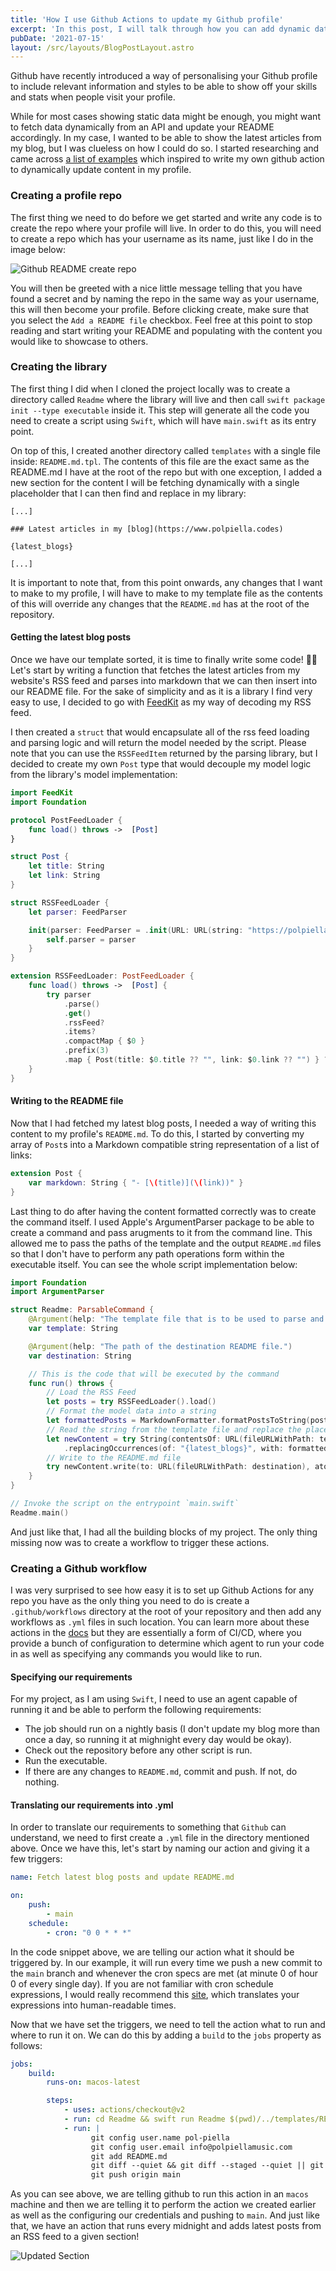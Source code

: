 ```yaml
---
title: 'How I use Github Actions to update my Github profile'
excerpt: 'In this post, I will talk through how you can add dynamic data to your profile README.md by scheduling jobs using a Github Action.'
pubDate: '2021-07-15'
layout: /src/layouts/BlogPostLayout.astro
---
```


Github have recently introduced a way of personalising your Github profile to include relevant information and styles to be able to show off your skills and stats when people visit your profile.

While for most cases showing static data might be enough, you might want to fetch data dynamically from an API and update your README accordingly. In my case, I wanted to be able to show the latest articles from my blog, but I was clueless on how I could do so. I started researching and came across [a list of examples](https://github.com/abhisheknaiidu/awesome-github-profile-readme#github-actions-) which inspired to write my own github action to dynamically update content in my profile.

### Creating a profile repo

The first thing we need to do before we get started and write any code is to create the repo where your profile will live. In order to do this, you will need to create a repo which has your username as its name, just like I do in the image below:

![Github README create repo](/assets/posts/updating-your-profile-readme-with-github-actions/profile-readme.png)

You will then be greeted with a nice little message telling that you have found a secret and by naming the repo in the same way as your username, this will then become your profile. Before clicking create, make sure that you select the `Add a README file` checkbox. Feel free at this point to stop reading and start writing your README and populating with the content you would like to showcase to others.

### Creating the library

The first thing I did when I cloned the project locally was to create a directory called `Readme` where the library will live and then call `swift package init --type executable` inside it. This step will generate all the code you need to create a script using `Swift`, which will have `main.swift` as its entry point.

On top of this, I created another directory called `templates` with a single file inside: `README.md.tpl`. The contents of this file are the exact same as the README.md I have at the root of the repo but with one exception, I added a new section for the content I will be fetching dynamically with a single placeholder that I can then find and replace in my library:

```md:Readme.md.tpl
[...]

### Latest articles in my [blog](https://www.polpiella.codes)

{latest_blogs}

[...]
```

It is important to note that, from this point onwards, any changes that I want to make to my profile, I will have to make to my template file as the contents of this will override any changes that the `README.md` has at the root of the repository.

#### Getting the latest blog posts

Once we have our template sorted, it is time to finally write some code! 🧑‍💻 Let's start by writing a function that fetches the latest articles from my website's RSS feed and parses into markdown that we can then insert into our README file. For the sake of simplicity and as it is a library I find very easy to use, I decided to go with [FeedKit](https://swiftpackageindex.com/nmdias/FeedKit) as my way of decoding my RSS feed.

I then created a `struct` that would encapsulate all of the rss feed loading and parsing logic and will return the model needed by the script. Please note that you can use the `RSSFeedItem` returned by the parsing library, but I decided to create my own `Post` type that would decouple my model logic from the library's model implementation:

```swift:RSSFeedLoader.swift
import FeedKit
import Foundation

protocol PostFeedLoader {
    func load() throws ->  [Post]
}

struct Post {
    let title: String
    let link: String
}

struct RSSFeedLoader {
    let parser: FeedParser

    init(parser: FeedParser = .init(URL: URL(string: "https://polpiella.dev/rss.xml")!)) {
        self.parser = parser
    }
}

extension RSSFeedLoader: PostFeedLoader {
    func load() throws ->  [Post] {
        try parser
            .parse()
            .get()
            .rssFeed?
            .items?
            .compactMap { $0 }
            .prefix(3)
            .map { Post(title: $0.title ?? "", link: $0.link ?? "") } ?? []
    }
}
```

#### Writing to the README file

Now that I had fetched my latest blog posts, I needed a way of writing this content to my profile's `README.md`. To do this, I started by converting my array of `Post`s into a Markdown compatible string representation of a list of links:

```swift:Post+Markdown.swift
extension Post {
    var markdown: String { "- [\(title)](\(link))" }
}
```

Last thing to do after having the content formatted correctly was to create the command itself. I used Apple's ArgumentParser package to be able to create a command and pass arugments to it from the command line. This allowed me to pass the paths of the template and the output `README.md` files so that I don't have to perform any path operations form within the executable itself. You can see the whole script implementation below:

```swift:main.swift
import Foundation
import ArgumentParser

struct Readme: ParsableCommand {
    @Argument(help: "The template file that is to be used to parse and replace content.")
    var template: String

    @Argument(help: "The path of the destination README file.")
    var destination: String

    // This is the code that will be executed by the command
    func run() throws {
        // Load the RSS Feed
        let posts = try RSSFeedLoader().load()
        // Format the model data into a string
        let formattedPosts = MarkdownFormatter.formatPostsToString(posts)
        // Read the string from the template file and replace the placeholder with the posts string
        let newContent = try String(contentsOf: URL(fileURLWithPath: template), encoding: .utf8)
            .replacingOccurrences(of: "{latest_blogs}", with: formattedPosts)
        // Write to the README.md file
        try newContent.write(to: URL(fileURLWithPath: destination), atomically: true, encoding: .utf8)
    }
}

// Invoke the script on the entrypoint `main.swift`
Readme.main()
```

And just like that, I had all the building blocks of my project. The only thing missing now was to create a workflow to trigger these actions.

### Creating a Github workflow

I was very surprised to see how easy it is to set up Github Actions for any repo you have as the only thing you need to do is create a `.github/workflows` directory at the root of your repository and then add any workflows as `.yml` files in such location. You can learn more about these actions in the [docs](https://docs.github.com/en/actions/learn-github-actions/introduction-to-github-actions) but they are essentially a form of CI/CD, where you provide a bunch of configuration to determine which agent to run your code in as well as specifying any commands you would like to run.

#### Specifying our requirements

For my project, as I am using `Swift`, I need to use an agent capable of running it and be able to perform the following requirements:

- The job should run on a nightly basis (I don't update my blog more than once a day, so running it at mighnight every day would be okay).
- Check out the repository before any other script is run.
- Run the executable.
- If there are any changes to `README.md`, commit and push. If not, do nothing.

#### Translating our requirements into .yml

In order to translate our requirements to something that `Github` can understand, we need to first create a `.yml` file in the directory mentioned above. Once we have this, let's start by naming our action and giving it a few triggers:

```yaml:CI.yml
name: Fetch latest blog posts and update README.md

on:
    push:
        - main
    schedule:
        - cron: "0 0 * * *"
```

In the code snippet above, we are telling our action what it should be triggered by. In our example, it will run every time we push a new commit to the `main` branch and whenever the cron specs are met (at minute 0 of hour 0 of every single day). If you are not familiar with cron schedule expressions, I would really recommend this [site](https://crontab.guru), which translates your expressions into human-readable times.

Now that we have set the triggers, we need to tell the action what to run and where to run it on. We can do this by adding a `build` to the `jobs` property as follows:

```yaml:CI.yml
jobs:
    build:
        runs-on: macos-latest

        steps:
            - uses: actions/checkout@v2
            - run: cd Readme && swift run Readme $(pwd)/../templates/README.md.tpl $(pwd)/../README.md
            - run: |
                  git config user.name pol-piella
                  git config user.email info@polpiellamusic.com
                  git add README.md
                  git diff --quiet && git diff --staged --quiet || git commit -m "[generated]: Update latest blog posts in `README.md` file"
                  git push origin main
```

As you can see above, we are telling github to run this action in an `macos` machine and then we are telling it to perform the action we created earlier as well as the configuring our credentials and pushing to `main`. And just like that, we have an action that runs every midnight and adds latest posts from an RSS feed to a given section!

![Updated Section](/assets/posts/updating-your-profile-readme-with-github-actions/updated-section.png)
